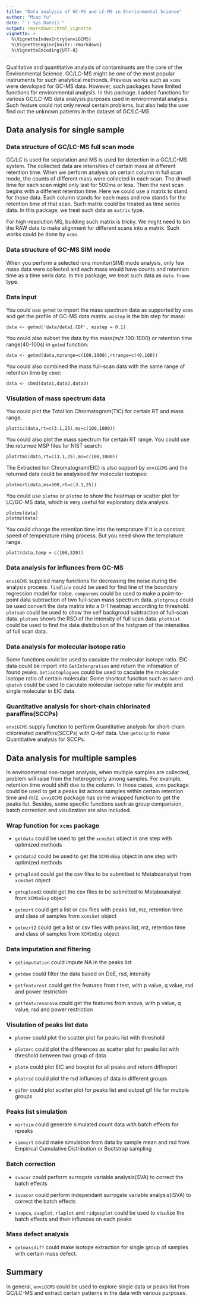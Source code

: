 ```yaml
---
title: "Data analysis of GC-MS and LC-MS in Envrionmental Science"
author: "Miao Yu"
date: "`r Sys.Date()`"
output: rmarkdown::html_vignette
vignette: >
  %\VignetteIndexEntry{enviGCMS}
  %\VignetteEngine{knitr::rmarkdown}
  %\VignetteEncoding{UTF-8}
---
```


Qualitative and quantitative analysis of contaminants are the core of the Environmental Science. GC/LC-MS might be one of the most popular instruments for such analytical methonds. Previous works such as `xcms` were devoloped for GC-MS data. However, such packages have limited functions for environmental analysis. In this package. I added functions for various GC/LC-MS data analysis purposes used in environmental analysis. Such feature could not only reveal certain problems, but also help the user find out the unknown patterns in the dataset of GC/LC-MS.

## Data analysis for single sample

### Data structure of GC/LC-MS full scan mode

GC/LC is used for separation and MS is used for detection in a GC/LC-MS system. The collected data are intensities of certain mass at different retention time. When we perform analysis on certain column in full scan mode, the counts of different mass were collected in each scan. The drwell time for each scan might only last for 500ms or less. Then the next scan begins with a different retention time. Here we could use a matrix to stand for those data. Each column stands for each mass and row stands for the retention time of that scan. Such matrix could be treated as time series data. In this package, we treat such data as `matrix` type. 

For high-resolution MS, building such matrix is tricky. We might need to bin the RAW data to make alignment for different scans into a matrix. Such works could be done by `xcms`.

### Data structure of GC-MS SIM mode

When you perform a selected ions monitor(SIM) mode analysis, only few mass data were collected and each mass would have counts and retention time as a time seris data. In this package, we treat such data as `data.frame` type.

### Data input

You could use `getmd` to import the mass spectrum data as supported by `xcms` and get the profile of GC-MS data matrix. `mzstep` is the bin step for mass:

```
data <- getmd('data/data1.CDF', mzstep = 0.1)
```

You could also subset the data by the mass(m/z 100-1000) or retention time range(40-100s) in `getmd` function:

```
data <- getmd(data,mzrange=c(100,1000),rtrange=c(40,100))
```

You could also combined the mass full-scan data with the same range of retention time by `cbmd`:

```
data <- cbmd(data1,data2,data3)
```

### Visulation of mass spectrum data

You could plot the Total Ion Chromatogram(TIC) for certain RT and mass range.

```
plottic(data,rt=c(3.1,25),ms=c(100,1000))
```

You could also plot the mass spectrum for certain RT range. You could use the returned MSP files for NIST search:

```
plotrtms(data,rt=c(3.1,25),ms=c(100,1000))
```

The Extracted Ion Chromatogram(EIC) is also support by `enviGCMS` and the returned data could be analysised for molecular isotopes:

```
plotmsrt(data,ms=500,rt=c(3.1,25))
```

You could use `plotms` or `plotmz` to show the heatmap or scatter plot for LC/GC-MS data, which is very useful for exploratory data analysis.

```
plotms(data)
plotmz(data)
```

You could change the retention time into the temprature if it is a constant speed of temperature rising process. But you need show the temprature range.

```
plott(data,temp = c(100,320))
```

### Data analysis for influnces from GC-MS

`enviGCMS` supplied many functions for decreasing the noise during the analysis process. `findline` could be used for find line of the boundary regression model for noise. `comparems` could be used to make a point-to-point data  subtraction of two full-scan mass spectrum data. `plotgroup` could be used convert the data matrix into a 0-1 heatmap according to threshold. `plotsub` could be used to show the self backgroud subtraction of full-scan data. `plotsms` shows the RSD of the intensity of full scan data. `plothist` could be used to find the data distribution of the histgram of the intensities of full scan data.

### Data analysis for molecular isotope ratio

Some functions could be used to caculate the molecular isotope ratio. EIC data could be import into `GetIntergration` and return the infomation of found peaks. `Getisotoplogues` could be used to caculate the molecular isotope ratio of certain molecular. Some shortcut function such as `batch` and `qbatch` could be used to caculate molecular isotope ratio for mutiple and single molecular in EIC data. 

### Quantitative analysis for short-chain chlorinated paraffins(SCCPs)

`enviGCMS` supply function to perform Quantitative analysis for short-chain chlorinated paraffins(SCCPs) with Q-tof data. Use `getsccp` to make Quantitative analysis for SCCPs.

## Data analysis for multiple samples

In environmetnal non-target analysis, when multiple samples are collected, problem will raise from the heterogeneity among samples. For example, retention time would shift due to the column. In those cases, `xcms` package could be used to get a peaks list across samples within certain retention time and m/z. `enviGCMS` package has some wrapped function to get the peaks list. Besides, some specific functions such as group comparision, batch correction and visulization are also included. 

### Wrap function for `xcms` package

- `getdata` could be used to get the `xcmsSet` object in one step with optimized methods 

- `getdata2` could be used to get the `XCMSnExp` object in one step with optimized methods 

- `getupload` could get the csv files to be submitted to Metaboanalyst from `xcmsSet` object

- `getupload2` could get the csv files to be submitted to Metaboanalyst from `XCMSnExp` object

- `getmzrt` could get a list or csv files with peaks list, mz, retention time and class of samples from `xcmsSet` object

- `getmzrt2` could get a list or csv files with peaks list, mz, retention time and class of samples from `XCMSnExp` object

### Data imputation and filtering

- `getimputation` could impute NA in the peaks list

- `getdoe` could filter the data based on DoE, rsd, intensity

- `getfeaturest` could get the features from t test, with p value, q value, rsd and power restriction

- `getfeaturesanova` could get the features from anova, with p value, q value, rsd and power restriction

### Visulation of peaks list data

- `plotmr` could plot the scatter plot for peaks list with threshold

- `plotmrc` could plot the differences as scatter plot for peaks list with threshold between two group of data

- `plote` could plot EIC and boxplot for all peaks and return diffreport

- `plotrsd` could plot the rsd influnces of data in different groups

- `gifmr` could plot scatter plot for peaks list and output gif file for mutiple groups

### Peaks list simulation

- `mzrtsim` could generate simulated count data with batch effects for npeaks

- `simmzrt` could make simulation from data by sample mean and rsd from Empirical Cumulative Distribution or Bootstrap sampling

### Batch correction

- `svacor` could perform surrogate variable analysis(SVA) to correct the batch effects

- `isvacor` could perform independant surrogate variable analysis(ISVA) to correct the batch effects

- `svapca`, `svaplot`, `rlaplot` and `ridgesplot` could be used to visulize the batch effects and their influnces on each peaks

### Mass defect analysis

- `getmassdiff` could make isotope extraction for single group of samples with certain mass defect.

## Summary

In general, `enviGCMS` could be used to explore single data or peaks list from GC/LC-MS and extract certain patterns in the data with various purposes.
